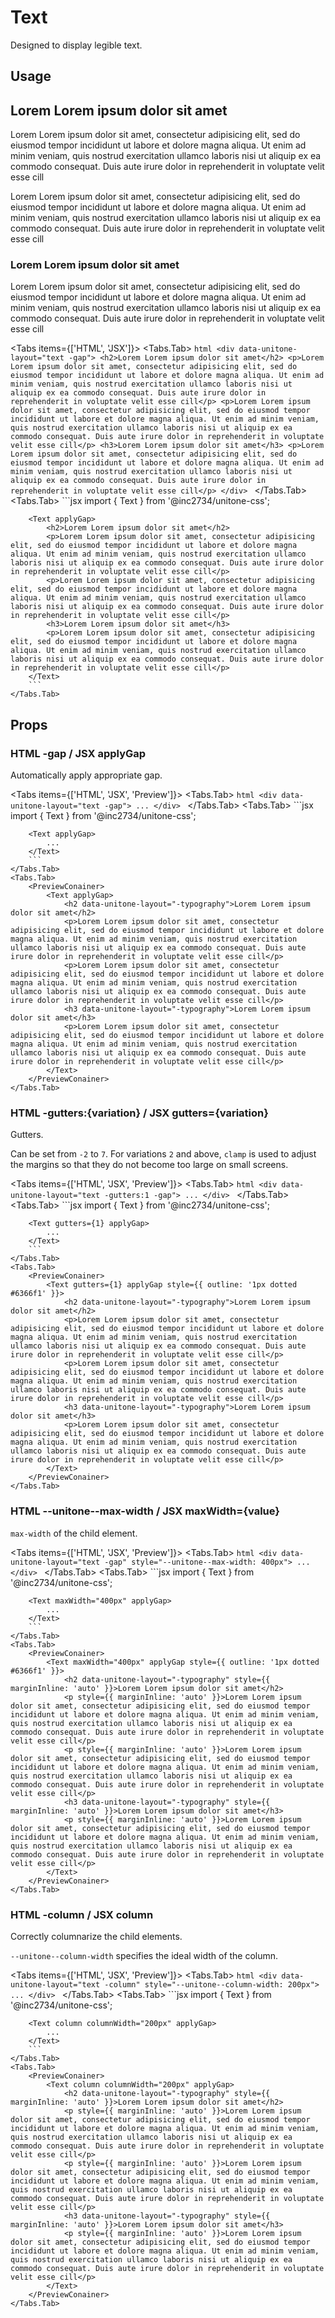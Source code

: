 
# Text

Designed to display legible text.

## Usage

<PreviewConainer>
	<Text applyGap>
		<h2 data-unitone-layout="-typography">Lorem Lorem ipsum dolor sit amet</h2>
		<p>Lorem Lorem ipsum dolor sit amet, consectetur adipisicing elit, sed do eiusmod tempor incididunt ut labore et dolore magna aliqua. Ut enim ad minim veniam, quis nostrud exercitation ullamco laboris nisi ut aliquip ex ea commodo consequat. Duis aute irure dolor in reprehenderit in voluptate velit esse cill</p>
		<p>Lorem Lorem ipsum dolor sit amet, consectetur adipisicing elit, sed do eiusmod tempor incididunt ut labore et dolore magna aliqua. Ut enim ad minim veniam, quis nostrud exercitation ullamco laboris nisi ut aliquip ex ea commodo consequat. Duis aute irure dolor in reprehenderit in voluptate velit esse cill</p>
		<h3 data-unitone-layout="-typography">Lorem Lorem ipsum dolor sit amet</h3>
		<p>Lorem Lorem ipsum dolor sit amet, consectetur adipisicing elit, sed do eiusmod tempor incididunt ut labore et dolore magna aliqua. Ut enim ad minim veniam, quis nostrud exercitation ullamco laboris nisi ut aliquip ex ea commodo consequat. Duis aute irure dolor in reprehenderit in voluptate velit esse cill</p>
	</Text>
</PreviewConainer>

<Tabs items={['HTML', 'JSX']}>
	<Tabs.Tab>
		```html
		<div data-unitone-layout="text -gap">
			<h2>Lorem Lorem ipsum dolor sit amet</h2>
			<p>Lorem Lorem ipsum dolor sit amet, consectetur adipisicing elit, sed do eiusmod tempor incididunt ut labore et dolore magna aliqua. Ut enim ad minim veniam, quis nostrud exercitation ullamco laboris nisi ut aliquip ex ea commodo consequat. Duis aute irure dolor in reprehenderit in voluptate velit esse cill</p>
			<p>Lorem Lorem ipsum dolor sit amet, consectetur adipisicing elit, sed do eiusmod tempor incididunt ut labore et dolore magna aliqua. Ut enim ad minim veniam, quis nostrud exercitation ullamco laboris nisi ut aliquip ex ea commodo consequat. Duis aute irure dolor in reprehenderit in voluptate velit esse cill</p>
			<h3>Lorem Lorem ipsum dolor sit amet</h3>
			<p>Lorem Lorem ipsum dolor sit amet, consectetur adipisicing elit, sed do eiusmod tempor incididunt ut labore et dolore magna aliqua. Ut enim ad minim veniam, quis nostrud exercitation ullamco laboris nisi ut aliquip ex ea commodo consequat. Duis aute irure dolor in reprehenderit in voluptate velit esse cill</p>
		</div>
		```
	</Tabs.Tab>
	<Tabs.Tab>
		```jsx
		import { Text } from '@inc2734/unitone-css';

		<Text applyGap>
			<h2>Lorem Lorem ipsum dolor sit amet</h2>
			<p>Lorem Lorem ipsum dolor sit amet, consectetur adipisicing elit, sed do eiusmod tempor incididunt ut labore et dolore magna aliqua. Ut enim ad minim veniam, quis nostrud exercitation ullamco laboris nisi ut aliquip ex ea commodo consequat. Duis aute irure dolor in reprehenderit in voluptate velit esse cill</p>
			<p>Lorem Lorem ipsum dolor sit amet, consectetur adipisicing elit, sed do eiusmod tempor incididunt ut labore et dolore magna aliqua. Ut enim ad minim veniam, quis nostrud exercitation ullamco laboris nisi ut aliquip ex ea commodo consequat. Duis aute irure dolor in reprehenderit in voluptate velit esse cill</p>
			<h3>Lorem Lorem ipsum dolor sit amet</h3>
			<p>Lorem Lorem ipsum dolor sit amet, consectetur adipisicing elit, sed do eiusmod tempor incididunt ut labore et dolore magna aliqua. Ut enim ad minim veniam, quis nostrud exercitation ullamco laboris nisi ut aliquip ex ea commodo consequat. Duis aute irure dolor in reprehenderit in voluptate velit esse cill</p>
		</Text>
		```
	</Tabs.Tab>
</Tabs>

## Props

### <Badge>HTML</Badge> -gap / <Badge>JSX</Badge> applyGap

Automatically apply appropriate gap.

<Tabs items={['HTML', 'JSX', 'Preview']}>
	<Tabs.Tab>
		```html
		<div data-unitone-layout="text -gap">
			...
		</div>
		```
	</Tabs.Tab>
	<Tabs.Tab>
		```jsx
		import { Text } from '@inc2734/unitone-css';

		<Text applyGap>
			...
		</Text>
		```
	</Tabs.Tab>
	<Tabs.Tab>
		<PreviewConainer>
			<Text applyGap>
				<h2 data-unitone-layout="-typography">Lorem Lorem ipsum dolor sit amet</h2>
				<p>Lorem Lorem ipsum dolor sit amet, consectetur adipisicing elit, sed do eiusmod tempor incididunt ut labore et dolore magna aliqua. Ut enim ad minim veniam, quis nostrud exercitation ullamco laboris nisi ut aliquip ex ea commodo consequat. Duis aute irure dolor in reprehenderit in voluptate velit esse cill</p>
				<p>Lorem Lorem ipsum dolor sit amet, consectetur adipisicing elit, sed do eiusmod tempor incididunt ut labore et dolore magna aliqua. Ut enim ad minim veniam, quis nostrud exercitation ullamco laboris nisi ut aliquip ex ea commodo consequat. Duis aute irure dolor in reprehenderit in voluptate velit esse cill</p>
				<h3 data-unitone-layout="-typography">Lorem Lorem ipsum dolor sit amet</h3>
				<p>Lorem Lorem ipsum dolor sit amet, consectetur adipisicing elit, sed do eiusmod tempor incididunt ut labore et dolore magna aliqua. Ut enim ad minim veniam, quis nostrud exercitation ullamco laboris nisi ut aliquip ex ea commodo consequat. Duis aute irure dolor in reprehenderit in voluptate velit esse cill</p>
			</Text>
		</PreviewConainer>
	</Tabs.Tab>
</Tabs>

### <Badge>HTML</Badge> -gutters:\{variation\} / <Badge>JSX</Badge> gutters=\{variation\}

Gutters.

Can be set from `-2` to `7`. For variations `2` and above, `clamp` is used to adjust the margins so that they do not become too large on small screens.

<Tabs items={['HTML', 'JSX', 'Preview']}>
	<Tabs.Tab>
		```html
		<div data-unitone-layout="text -gutters:1 -gap">
			...
		</div>
		```
	</Tabs.Tab>
	<Tabs.Tab>
		```jsx
		import { Text } from '@inc2734/unitone-css';

		<Text gutters={1} applyGap>
			...
		</Text>
		```
	</Tabs.Tab>
	<Tabs.Tab>
		<PreviewConainer>
			<Text gutters={1} applyGap style={{ outline: '1px dotted #6366f1' }}>
				<h2 data-unitone-layout="-typography">Lorem Lorem ipsum dolor sit amet</h2>
				<p>Lorem Lorem ipsum dolor sit amet, consectetur adipisicing elit, sed do eiusmod tempor incididunt ut labore et dolore magna aliqua. Ut enim ad minim veniam, quis nostrud exercitation ullamco laboris nisi ut aliquip ex ea commodo consequat. Duis aute irure dolor in reprehenderit in voluptate velit esse cill</p>
				<p>Lorem Lorem ipsum dolor sit amet, consectetur adipisicing elit, sed do eiusmod tempor incididunt ut labore et dolore magna aliqua. Ut enim ad minim veniam, quis nostrud exercitation ullamco laboris nisi ut aliquip ex ea commodo consequat. Duis aute irure dolor in reprehenderit in voluptate velit esse cill</p>
				<h3 data-unitone-layout="-typography">Lorem Lorem ipsum dolor sit amet</h3>
				<p>Lorem Lorem ipsum dolor sit amet, consectetur adipisicing elit, sed do eiusmod tempor incididunt ut labore et dolore magna aliqua. Ut enim ad minim veniam, quis nostrud exercitation ullamco laboris nisi ut aliquip ex ea commodo consequat. Duis aute irure dolor in reprehenderit in voluptate velit esse cill</p>
			</Text>
		</PreviewConainer>
	</Tabs.Tab>
</Tabs>

### <Badge>HTML</Badge> --unitone--max-width / <Badge>JSX</Badge> maxWidth=\{value\}

`max-width` of the child element.

<Tabs items={['HTML', 'JSX', 'Preview']}>
	<Tabs.Tab>
		```html
		<div data-unitone-layout="text -gap" style="--unitone--max-width: 400px">
			...
		</div>
		```
	</Tabs.Tab>
	<Tabs.Tab>
		```jsx
		import { Text } from '@inc2734/unitone-css';

		<Text maxWidth="400px" applyGap>
			...
		</Text>
		```
	</Tabs.Tab>
	<Tabs.Tab>
		<PreviewConainer>
			<Text maxWidth="400px" applyGap style={{ outline: '1px dotted #6366f1' }}>
				<h2 data-unitone-layout="-typography" style={{ marginInline: 'auto' }}>Lorem Lorem ipsum dolor sit amet</h2>
				<p style={{ marginInline: 'auto' }}>Lorem Lorem ipsum dolor sit amet, consectetur adipisicing elit, sed do eiusmod tempor incididunt ut labore et dolore magna aliqua. Ut enim ad minim veniam, quis nostrud exercitation ullamco laboris nisi ut aliquip ex ea commodo consequat. Duis aute irure dolor in reprehenderit in voluptate velit esse cill</p>
				<p style={{ marginInline: 'auto' }}>Lorem Lorem ipsum dolor sit amet, consectetur adipisicing elit, sed do eiusmod tempor incididunt ut labore et dolore magna aliqua. Ut enim ad minim veniam, quis nostrud exercitation ullamco laboris nisi ut aliquip ex ea commodo consequat. Duis aute irure dolor in reprehenderit in voluptate velit esse cill</p>
				<h3 data-unitone-layout="-typography" style={{ marginInline: 'auto' }}>Lorem Lorem ipsum dolor sit amet</h3>
				<p style={{ marginInline: 'auto' }}>Lorem Lorem ipsum dolor sit amet, consectetur adipisicing elit, sed do eiusmod tempor incididunt ut labore et dolore magna aliqua. Ut enim ad minim veniam, quis nostrud exercitation ullamco laboris nisi ut aliquip ex ea commodo consequat. Duis aute irure dolor in reprehenderit in voluptate velit esse cill</p>
			</Text>
		</PreviewConainer>
	</Tabs.Tab>
</Tabs>

### <Badge>HTML</Badge> -column / <Badge>JSX</Badge> column

Correctly columnarize the child elements.

`--unitone--column-width` specifies the ideal width of the column.

<Tabs items={['HTML', 'JSX', 'Preview']}>
	<Tabs.Tab>
		```html
		<div data-unitone-layout="text -column" style="--unitone--column-width: 200px">
			...
		</div>
		```
	</Tabs.Tab>
	<Tabs.Tab>
		```jsx
		import { Text } from '@inc2734/unitone-css';

		<Text column columnWidth="200px" applyGap>
			...
		</Text>
		```
	</Tabs.Tab>
	<Tabs.Tab>
		<PreviewConainer>
			<Text column columnWidth="200px" applyGap>
				<h2 data-unitone-layout="-typography" style={{ marginInline: 'auto' }}>Lorem Lorem ipsum dolor sit amet</h2>
				<p style={{ marginInline: 'auto' }}>Lorem Lorem ipsum dolor sit amet, consectetur adipisicing elit, sed do eiusmod tempor incididunt ut labore et dolore magna aliqua. Ut enim ad minim veniam, quis nostrud exercitation ullamco laboris nisi ut aliquip ex ea commodo consequat. Duis aute irure dolor in reprehenderit in voluptate velit esse cill</p>
				<p style={{ marginInline: 'auto' }}>Lorem Lorem ipsum dolor sit amet, consectetur adipisicing elit, sed do eiusmod tempor incididunt ut labore et dolore magna aliqua. Ut enim ad minim veniam, quis nostrud exercitation ullamco laboris nisi ut aliquip ex ea commodo consequat. Duis aute irure dolor in reprehenderit in voluptate velit esse cill</p>
				<h3 data-unitone-layout="-typography" style={{ marginInline: 'auto' }}>Lorem Lorem ipsum dolor sit amet</h3>
				<p style={{ marginInline: 'auto' }}>Lorem Lorem ipsum dolor sit amet, consectetur adipisicing elit, sed do eiusmod tempor incididunt ut labore et dolore magna aliqua. Ut enim ad minim veniam, quis nostrud exercitation ullamco laboris nisi ut aliquip ex ea commodo consequat. Duis aute irure dolor in reprehenderit in voluptate velit esse cill</p>
			</Text>
		</PreviewConainer>
	</Tabs.Tab>
</Tabs>
